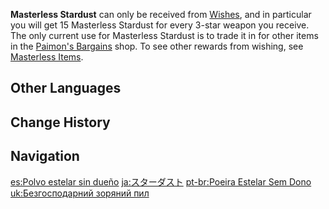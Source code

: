 {{Item Infobox
|id           = 000222
|image        = Item Masterless Stardust.png
|type         = Common Vouchers
|group        = Vouchers
|invCategory  = Precious Items
|rarity       = 4
|effect       = Currency used to purchase rare resources from [[Paimon's Bargains|the Shop]].
|description  = Surplus Stardust of destiny. Perhaps it can create new destinies when in large enough quantities.
|source1      = [[Wishes]]
}}
'''Masterless Stardust''' can only be received from [[Wishes]], and in particular you will get 15 Masterless Stardust for every 3-star weapon you receive. The only current use for Masterless Stardust is to trade it in for other items in the [[Paimon's Bargains]] shop. To see other rewards from wishing, see [[Wishes#Masterless Items|Masterless Items]].

==Other Languages==
{{Other Languages
|en      = Masterless Stardust
|zhs     = 无主的星尘
|zhs_rm  = Wú Zhǔ de Xīng Chén
|zht     = 無主的星塵
|zht_rm  = Wú Zhǔ de Xīng Chén
|zh_tl   = Masterless Stardust
|ja      = 無主のスターダスト
|ja_rm   = Mushu no Sutaadasuto
|ja_tl   = Unowned Stardust
|ko      = 주인 없는 스타더스트
|ko_rm   = Ju'in Eomneun Seutadeoseuteu
|ko_tl   = Masterless Stardust
|es      = Polvo estelar sin dueño
|es_tl   = 
|fr      = Astrion libre
|fr_tl   = Free Astrion
|fr_note = ''Astrion'' may be a derivate of {{wt|aster#Latin|''aster''}}. In Old {{w|Occitan language|Occitan}}, ''astrion'' is a diminutive form of "star".
|ru      = Блуждающая звёздная пыль
|ru_tl   = 
|th      = Masterless Stardust
|vi      = Tinh Trần Vô Chủ
|vi_tl   = 
|de      = Herrenloser Sternenstaub
|de_tl   = Masterless Stardust
|id      = Masterless Stardust
|pt      = Poeira Estrelar Abandonada
|pt_tl   = 
}}

==Change History==
{{Change History|1.0}}

==Navigation==
{{Currency Navbox|Permanent}}

[[es:Polvo estelar sin dueño]]
[[ja:スターダスト]]
[[pt-br:Poeira Estelar Sem Dono]]
[[uk:Безгосподарний зоряний пил]]